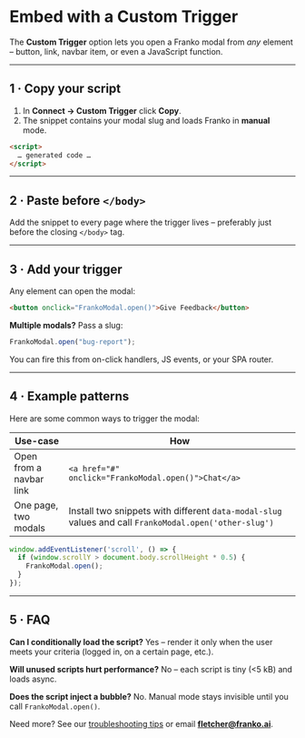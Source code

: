 # Embed with a Custom Trigger

The **Custom Trigger** option lets you open a Franko modal from *any* element – button, link, navbar item, or even a JavaScript function.

---

## 1 · Copy your script

1. In **Connect → Custom Trigger** click **Copy**.
2. The snippet contains your modal slug and loads Franko in **manual** mode.

```html
<script>
  … generated code …
</script>
```

---

## 2 · Paste before `</body>`

Add the snippet to every page where the trigger lives – preferably just before the closing `</body>` tag.

---

## 3 · Add your trigger

Any element can open the modal:

```html
<button onclick="FrankoModal.open()">Give Feedback</button>
```

**Multiple modals?** Pass a slug:

```js
FrankoModal.open("bug-report");
```

You can fire this from on-click handlers, JS events, or your SPA router.

---

## 4 · Example patterns

Here are some common ways to trigger the modal:

| Use-case | How |
|----------|-----|
| Open from a navbar link | `<a href="#" onclick="FrankoModal.open()">Chat</a>` |
| One page, two modals | Install two snippets with different `data-modal-slug` values and call `FrankoModal.open('other-slug')` |

```js
window.addEventListener('scroll', () => {
  if (window.scrollY > document.body.scrollHeight * 0.5) {
    FrankoModal.open();
  }
});
```

---

## 5 · FAQ

**Can I conditionally load the script?** Yes – render it only when the user meets your criteria (logged in, on a certain page, etc.).

**Will unused scripts hurt performance?** No – each script is tiny (<5 kB) and loads async.

**Does the script inject a bubble?** No. Manual mode stays invisible until you call `FrankoModal.open()`.

Need more? See our [troubleshooting tips](./bubble.md#5--troubleshooting) or email **fletcher@franko.ai**. 